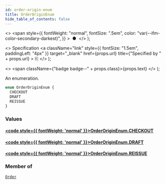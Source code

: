 ```yaml
---
id: order-origin-enum
title: OrderOriginEnum
hide_table_of_contents: false
---
```


  <>
    <span
      style={{
        fontWeight: "normal",
        fontSize: ".5em",
        color: "var(--ifm-color-secondary-darkest)",
      }}
    >
      &nbsp;●&nbsp;
    </span>
  </>
);

  <>
    Specification
    <a
      className="link"
      style={{ fontSize: "1.5em", paddingLeft: "4px" }}
      target="\_blank"
      href={props.url}
      title={"Specified by " + props.url}
    >
      ⎘
    </a>
  </>
);

  <>
    <span className={"badge badge--" + props.class}>{props.text}</span>
  </>
);

An enumeration.

```graphql
enum OrderOriginEnum {
  CHECKOUT
  DRAFT
  REISSUE
}
```

### Values

#### [<code style={{ fontWeight: 'normal' }}>OrderOriginEnum.<b>CHECKOUT</b></code>](#)

>

#### [<code style={{ fontWeight: 'normal' }}>OrderOriginEnum.<b>DRAFT</b></code>](#)

>

#### [<code style={{ fontWeight: 'normal' }}>OrderOriginEnum.<b>REISSUE</b></code>](#)

>

### Member of

[`Order`](../../../api-reference/orders/objects/order) <Badge class="secondary" text="object"/>
